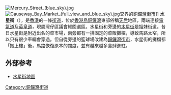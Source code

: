 [[File:Mercury_Street_(blue_sky).jpg|thumb]]
[[File:Causeway_Bay_Market_(full_view_and_blue_sky).jpg|thumb]]交界的[[銅鑼灣街市|銅鑼灣街市]]]]
{{commonscat|Mercury Street}}
'''水星街'''（{{lang-en|Mercury Street}}），是[[香港|香港]]的一條[[街道|街道]]，位於[[香港島|香港島]][[銅鑼灣|銅鑼灣]]東部俗稱[[天后_(香港)|天后]]地區，兩端連接[[電氣道|電氣道]]及[[英皇道|英皇道]]，現屬灣仔區議會維園選區。水星街和旁邊的[[木星街|木星街]]是姐妹街道。昔日水星街是附近出名的菜市場，兩旁都有一排固定的菜販攤檔，導致馬路太窄，所以只有很少車輛會穿過。但自從旁邊的籃球場改建為[[銅鑼灣街市|銅鑼灣街市]]，水星街的攤檔都「搬上樓」後，馬路恢復原本的闊度，並有越來越多食肆進駐。

==外部参考==
* [http://www.centamap.com/gc/centamaplocation.aspx?x=837910&y=816332&sx=837910.58&sy=816332.868&z=3 水星街地圖]
{{HK-trans-stub}}

[[Category:銅鑼灣街道|Category:銅鑼灣街道]]